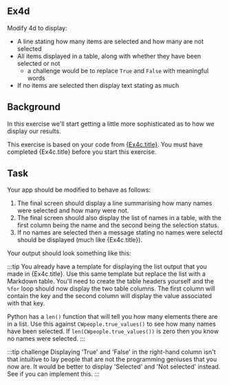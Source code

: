 
    
## Ex4d
Modify 4d to display:
- A line stating how many items are selected and how many are not selected
- All items displayed in a table, along with whether they have been selected or not
  - a challenge would be to replace `True` and `False` with meaningful words
- If no items are selected then display text stating as much

## Background
In this exercise we'll start getting a little more sophisticated as to how
we display our results.

This exercise is based on your code from [{Ex4c.title}](cw4c).  You must have completed
{Ex4c.title} before you start this exercise.

## Task
Your app should be modified to behave as follows:
1.  The final screen should display a line summarising how many names
were selected and how many were not.
1. The final screen should also display the list of names in a table,
with the first column being the name and the second being the selection
status.
1. If no names are selected then a message stating no names were selectd should be
displayed (much like {Ex4c.title}).

Your output should look something like this:

<DisplayImage imageURL='/img/coding_exercises/cw4d-1.png' />

:::tip 
You already have a template for displaying the list output that you made
in {Ex4c.title}.  Use this same template but replace the list with a 
Markdown table.  You'll need to create the table headers yourself and the 
`%for` loop should now display the two table columns.  The first column 
will contain the key and the second column will display the value 
associated with that key.

Python has a `len()` function that will tell you how many elements there are
in a list. Use this against `CWpeople.true_values()` to see how many names
have been selected.  If `len(CWpeople.true_values())` is zero then you know 
no names were selected.
:::

:::tip challenge
Displaying 'True' and 'False' in the right-hand column isn't that intuitive
to lay people that are not the programming geniuses that you now are. It would
be better to display 'Selected' and 'Not selected' instead.  See if you 
can implement this.
:::